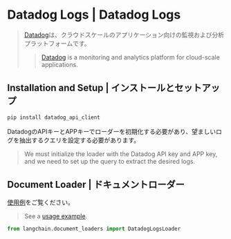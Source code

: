 # Datadog Logs | Datadog Logs

> [Datadog](https://www.datadoghq.com/)は、クラウドスケールのアプリケーション向けの監視および分析プラットフォームです。
>
> > [Datadog](https://www.datadoghq.com/) is a monitoring and analytics platform for cloud-scale applications.

## Installation and Setup | インストールとセットアップ

```bash
pip install datadog_api_client
```

DatadogのAPIキーとAPPキーでローダーを初期化する必要があり、望ましいログを抽出するクエリを設定する必要があります。

> We must initialize the loader with the Datadog API key and APP key, and we need to set up the query to extract the desired logs.

## Document Loader | ドキュメントローダー

[使用例](/docs/integrations/document_loaders/datadog_logs)をご覧ください。

> See a [usage example](/docs/integrations/document_loaders/datadog_logs).

```python
from langchain.document_loaders import DatadogLogsLoader
```

